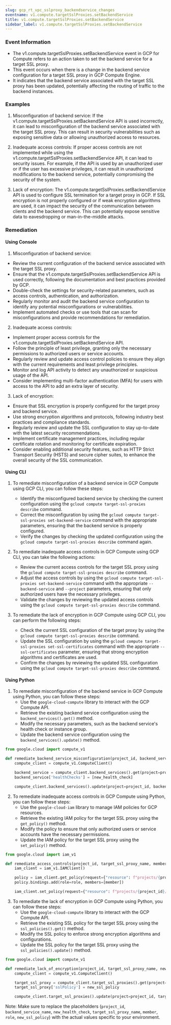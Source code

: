 ```yaml
--- 
slug: gcp_rt_vpc_sslproxy_backendservice_changes
eventname: v1.compute.targetSslProxies.setBackendService
title: v1.compute.targetSslProxies.setBackendService
sidebar_label: v1.compute.targetSslProxies.setBackendService
---
```

                       
### Event Information

- The v1.compute.targetSslProxies.setBackendService event in GCP for Compute refers to an action taken to set the backend service for a target SSL proxy.
- This event occurs when there is a change in the backend service configuration for a target SSL proxy in GCP Compute Engine.
- It indicates that the backend service associated with the target SSL proxy has been updated, potentially affecting the routing of traffic to the backend instances.


### Examples

1. Misconfiguration of backend service: If the v1.compute.targetSslProxies.setBackendService API is used incorrectly, it can lead to misconfiguration of the backend service associated with the target SSL proxy. This can result in security vulnerabilities such as exposing sensitive data or allowing unauthorized access to resources.

2. Inadequate access controls: If proper access controls are not implemented while using the v1.compute.targetSslProxies.setBackendService API, it can lead to security issues. For example, if the API is used by an unauthorized user or if the user has excessive privileges, it can result in unauthorized modifications to the backend service, potentially compromising the security of the system.

3. Lack of encryption: The v1.compute.targetSslProxies.setBackendService API is used to configure SSL termination for a target proxy in GCP. If SSL encryption is not properly configured or if weak encryption algorithms are used, it can impact the security of the communication between clients and the backend service. This can potentially expose sensitive data to eavesdropping or man-in-the-middle attacks.

### Remediation

#### Using Console

1. Misconfiguration of backend service:
- Review the current configuration of the backend service associated with the target SSL proxy.
- Ensure that the v1.compute.targetSslProxies.setBackendService API is used correctly, following the documentation and best practices provided by GCP.
- Double-check the settings for security-related parameters, such as access controls, authentication, and authorization.
- Regularly monitor and audit the backend service configuration to identify any potential misconfigurations or vulnerabilities.
- Implement automated checks or use tools that can scan for misconfigurations and provide recommendations for remediation.

2. Inadequate access controls:
- Implement proper access controls for the v1.compute.targetSslProxies.setBackendService API.
- Follow the principle of least privilege, granting only the necessary permissions to authorized users or service accounts.
- Regularly review and update access control policies to ensure they align with the current requirements and least privilege principles.
- Monitor and log API activity to detect any unauthorized or suspicious usage of the API.
- Consider implementing multi-factor authentication (MFA) for users with access to the API to add an extra layer of security.

3. Lack of encryption:
- Ensure that SSL encryption is properly configured for the target proxy and backend service.
- Use strong encryption algorithms and protocols, following industry best practices and compliance standards.
- Regularly review and update the SSL configuration to stay up-to-date with the latest security recommendations.
- Implement certificate management practices, including regular certificate rotation and monitoring for certificate expiration.
- Consider enabling additional security features, such as HTTP Strict Transport Security (HSTS) and secure cipher suites, to enhance the overall security of the SSL communication.

#### Using CLI

1. To remediate misconfiguration of a backend service in GCP Compute using GCP CLI, you can follow these steps:
   - Identify the misconfigured backend service by checking the current configuration using the `gcloud compute target-ssl-proxies describe` command.
   - Correct the misconfiguration by using the `gcloud compute target-ssl-proxies set-backend-service` command with the appropriate parameters, ensuring that the backend service is properly configured.
   - Verify the changes by checking the updated configuration using the `gcloud compute target-ssl-proxies describe` command again.

2. To remediate inadequate access controls in GCP Compute using GCP CLI, you can take the following actions:
   - Review the current access controls for the target SSL proxy using the `gcloud compute target-ssl-proxies describe` command.
   - Adjust the access controls by using the `gcloud compute target-ssl-proxies set-backend-service` command with the appropriate `--backend-service` and `--project` parameters, ensuring that only authorized users have the necessary privileges.
   - Validate the changes by reviewing the updated access controls using the `gcloud compute target-ssl-proxies describe` command.

3. To remediate the lack of encryption in GCP Compute using GCP CLI, you can perform the following steps:
   - Check the current SSL configuration of the target proxy by using the `gcloud compute target-ssl-proxies describe` command.
   - Update the SSL configuration by using the `gcloud compute target-ssl-proxies set-ssl-certificates` command with the appropriate `--ssl-certificates` parameter, ensuring that strong encryption algorithms and certificates are used.
   - Confirm the changes by reviewing the updated SSL configuration using the `gcloud compute target-ssl-proxies describe` command.

#### Using Python

1. To remediate misconfiguration of the backend service in GCP Compute using Python, you can follow these steps:
   - Use the `google-cloud-compute` library to interact with the GCP Compute API.
   - Retrieve the existing backend service configuration using the `backend_services().get()` method.
   - Modify the necessary parameters, such as the backend service's health check or instance group.
   - Update the backend service configuration using the `backend_services().update()` method.

```python
from google.cloud import compute_v1

def remediate_backend_service_misconfiguration(project_id, backend_service_name, new_health_check):
    compute_client = compute_v1.ComputeClient()

    backend_service = compute_client.backend_services().get(project=project_id, backendService=backend_service_name).execute()
    backend_service['healthChecks'] = [new_health_check]

    compute_client.backend_services().update(project=project_id, backendService=backend_service_name, body=backend_service).execute()
```

2. To remediate inadequate access controls in GCP Compute using Python, you can follow these steps:
   - Use the `google-cloud-iam` library to manage IAM policies for GCP resources.
   - Retrieve the existing IAM policy for the target SSL proxy using the `get_policy()` method.
   - Modify the policy to ensure that only authorized users or service accounts have the necessary permissions.
   - Update the IAM policy for the target SSL proxy using the `set_policy()` method.

```python
from google.cloud import iam_v1

def remediate_access_controls(project_id, target_ssl_proxy_name, member, role):
    iam_client = iam_v1.IAMClient()

    policy = iam_client.get_policy(request={"resource": f"projects/{project_id}/targetSslProxies/{target_ssl_proxy_name}"})
    policy.bindings.add(role=role, members=[member])

    iam_client.set_policy(request={"resource": f"projects/{project_id}/targetSslProxies/{target_ssl_proxy_name}", "policy": policy})
```

3. To remediate the lack of encryption in GCP Compute using Python, you can follow these steps:
   - Use the `google-cloud-compute` library to interact with the GCP Compute API.
   - Retrieve the existing SSL policy for the target SSL proxy using the `ssl_policies().get()` method.
   - Modify the SSL policy to enforce strong encryption algorithms and configurations.
   - Update the SSL policy for the target SSL proxy using the `ssl_policies().update()` method.

```python
from google.cloud import compute_v1

def remediate_lack_of_encryption(project_id, target_ssl_proxy_name, new_ssl_policy):
    compute_client = compute_v1.ComputeClient()

    target_ssl_proxy = compute_client.target_ssl_proxies().get(project=project_id, targetSslProxy=target_ssl_proxy_name).execute()
    target_ssl_proxy['sslPolicy'] = new_ssl_policy

    compute_client.target_ssl_proxies().update(project=project_id, targetSslProxy=target_ssl_proxy_name, body=target_ssl_proxy).execute()
```

Note: Make sure to replace the placeholders (`project_id`, `backend_service_name`, `new_health_check`, `target_ssl_proxy_name`, `member`, `role`, `new_ssl_policy`) with the actual values specific to your environment.


 